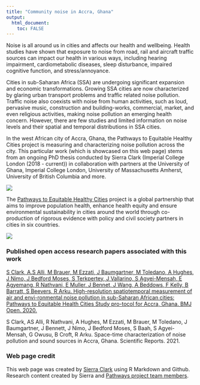 ```yaml
---
title: "Community noise in Accra, Ghana"
output: 
  html_document:
    toc: FALSE
---
```


Noise is all around us in cities and affects our health and wellbeing. Health studies have shown that exposure to noise from road, rail and aircraft traffic sources can impact our health in various ways, including hearing impairment, cardiometabolic diseases, sleep disturbance, impaired cognitive function, and stress/annoyance.

Cities in sub-Saharan Africa (SSA) are undergoing significant expansion and economic transformations. Growing SSA cities are now characterized by glaring urban transport problems and traffic related noise pollution. Traffic noise also coexists with noise from human activities, such as loud, pervasive music, construction and building-works, commercial, market, and even religious activities, making noise pollution an emerging health concern. However, there are few studies and limited information on noise levels and their spatial and temporal distributions in SSA cities.  

In the west African city of Accra, Ghana, the Pathways to Equitable Healthy Cities project is measuring and characterizing noise pollution across the city. This particular work (which is showcased on this web page) stems from an ongoing PhD thesis conducted by Sierra Clark (Imperial College London (2018 - current)) in collaboration with partners at the University of Ghana, Imperial College London, University of Massachusetts Amherst, University of British Columbia and more. 

![](assets/Accra2.jpeg)

The [Pathways to Equitable Healthy Cities](http://equitablehealthycities.org/about-us/) project is a global partnership that aims to improve population health, enhance health equity and ensure environmental sustainability in cities around the world through co-production of rigorous evidence with policy and civil society partners in cities in six countries. 


![](assets/logo_pehc.png)



### Published open access research papers associated with this work 


[S Clark, A.S Alli, M Brauer, M Ezzati, J Baumgartner, M Toledano, A Hughes, J Nimo, J Bedford Moses, S Terkpertey, J Vallarino, S Agyei-Mensah, E Agyemang, R Nathvani, E Muller, J Bennet, J Wang, A Beddows, F Kelly, B Barratt, S Beevers, R Arku. High-resolution spatiotemporal measurement of air and envi-ronmental noise pollution in sub-Saharan African cities: Pathways to Equitable Health Cities Study pro-tocol for Accra, Ghana. BMJ Open. 2020.](https://bmjopen.bmj.com/content/10/8/e035798) 

S Clark, AS Alli, R Nathvani, A Hughes, M Ezzati, M Brauer, M Toledano, J Baumgartner, J Bennett, J Nimo, J Bedford Moses, S Baah, S Agyei-Mensah, G Owusu, B Croft, R Arku. Space-time characterization of noise pollution and sound sources in Accra, Ghana. Scientific Reports. 2021.

### Web page credit

This web page was created by [Sierra Clark](https://www.imperial.ac.uk/people/sierra.clark) using R Markdown and Github. Research content created by Sierra and [Pathways project team members](http://equitablehealthycities.org). 



